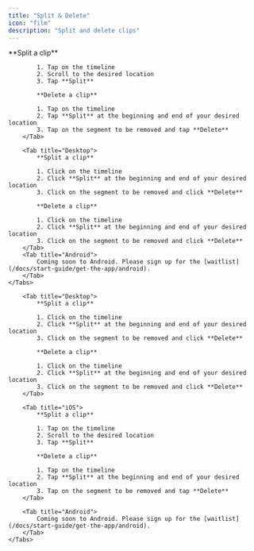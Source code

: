 ```yaml
---
title: "Split & Delete"
icon: "film"
description: "Split and delete clips"
---
```


<div id="ios-tab">
    <Tabs>
        <Tab title="iOS">
            **Split a clip**

            1. Tap on the timeline
            2. Scroll to the desired location
            3. Tap **Split**

            **Delete a clip**

            1. Tap on the timeline
            2. Tap **Split** at the beginning and end of your desired location
            3. Tap on the segment to be removed and tap **Delete**
        </Tab>

        <Tab title="Desktop">
            **Split a clip**

            1. Click on the timeline
            2. Click **Split** at the beginning and end of your desired location
            3. Click on the segment to be removed and click **Delete**

            **Delete a clip**

            1. Click on the timeline
            2. Click **Split** at the beginning and end of your desired location
            3. Click on the segment to be removed and click **Delete**
        </Tab>
        <Tab title="Android">
            Coming soon to Android. Please sign up for the [waitlist](/docs/start-guide/get-the-app/android).
        </Tab>
    </Tabs>
</div>


<div id="desktop-tab">
    <Tabs>

        <Tab title="Desktop">
            **Split a clip**

            1. Click on the timeline
            2. Click **Split** at the beginning and end of your desired location
            3. Click on the segment to be removed and click **Delete**

            **Delete a clip**

            1. Click on the timeline
            2. Click **Split** at the beginning and end of your desired location
            3. Click on the segment to be removed and click **Delete**
        </Tab>

        <Tab title="iOS">
            **Split a clip**

            1. Tap on the timeline
            2. Scroll to the desired location
            3. Tap **Split**

            **Delete a clip**

            1. Tap on the timeline
            2. Tap **Split** at the beginning and end of your desired location
            3. Tap on the segment to be removed and tap **Delete**
        </Tab>

        <Tab title="Android">
            Coming soon to Android. Please sign up for the [waitlist](/docs/start-guide/get-the-app/android).
        </Tab>
    </Tabs>
</div>